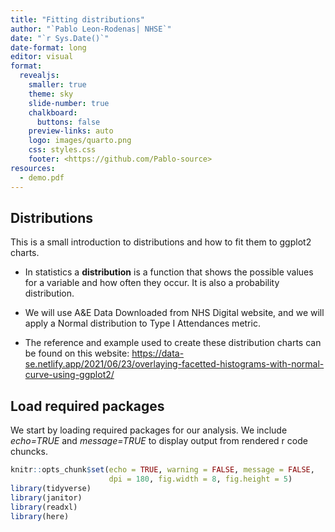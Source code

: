 ```yaml
---
title: "Fitting distributions"
author: "`Pablo Leon-Rodenas| NHSE`" 
date: "`r Sys.Date()`"
date-format: long
editor: visual
format:
  revealjs:
    smaller: true 
    theme: sky
    slide-number: true
    chalkboard: 
      buttons: false
    preview-links: auto
    logo: images/quarto.png
    css: styles.css
    footer: <https://github.com/Pablo-source>
resources:
  - demo.pdf
---
```


## Distributions

This is a small introduction to distributions and how to fit them to ggplot2 charts. 

- In statistics a **distribution** is a function that shows the possible values for a variable and how often they occur. It is also a probability distribution.

- We will use A&E Data Downloaded from NHS Digital website, and we will apply a Normal distribution to Type I Attendances metric.

- The reference and example used to create these distribution charts can be found on this website:
<https://data-se.netlify.app/2021/06/23/overlaying-facetted-histograms-with-normal-curve-using-ggplot2/>

## Load required packages

We start by loading required packages for our analysis. We include *echo=TRUE* and *message=TRUE* to display output from rendered r code chuncks. 

```r
knitr::opts_chunk$set(echo = TRUE, warning = FALSE, message = FALSE,
                      dpi = 180, fig.width = 8, fig.height = 5)
library(tidyverse)
library(janitor)
library(readxl)
library(here)
```

